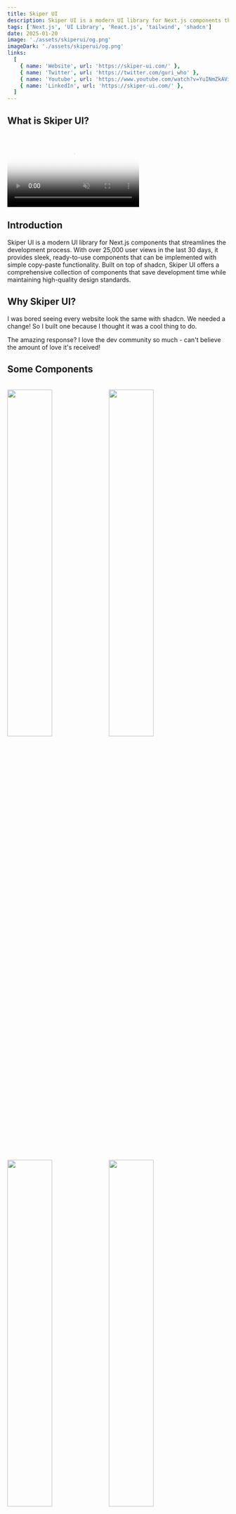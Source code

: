 ```yaml
---
title: Skiper UI
description: Skiper UI is a modern UI library for Next.js components that provides sleek, ready-to-use components. With over 25,000 user views in the last 30 days, it offers easy copy-paste implementation and is built on shadcn.
tags: ['Next.js', 'UI Library', 'React.js', 'tailwind', 'shadcn']
date: 2025-01-20
image: './assets/skiperui/og.png'
imageDark: './assets/skiperui/og.png'
links:
  [
    { name: 'Website', url: 'https://skiper-ui.com/' },
    { name: 'Twitter', url: 'https://twitter.com/guri_who' },
    { name: 'Youtube', url: 'https://www.youtube.com/watch?v=YuINmZkAViU' },
    { name: 'LinkedIn', url: 'https://skiper-ui.com/' },
  ]
---
```


## What is Skiper UI?

<br />
<video
  muted
  autoPlay
  loop
  className="w-full aspect-video"
  poster="./assets/skiperui/og.png"
>
  <source src="https://d2glbkh3xawr9t.cloudfront.net/skiper-ui.mov" />
</video>

## Introduction

Skiper UI is a modern UI library for Next.js components that streamlines the development process. With over 25,000 user views in the last 30 days, it provides sleek, ready-to-use components that can be implemented with simple copy-paste functionality. Built on top of shadcn, Skiper UI offers a comprehensive collection of components that save development time while maintaining high-quality design standards.

## Why Skiper UI?

I was bored seeing every website look the same with shadcn. We needed a change! So I built one because I thought it was a cool thing to do.

The amazing response? I love the dev community so much - can't believe the amount of love it's received!

## Some Components

<br />
<div className="flex flex-wrap gap-5 justify-center w-full">
  <img width="45%" className="rounded-xl mx-10 "  src="https://media3.giphy.com/media/v1.Y2lkPTc5MGI3NjExd256czVsd3RwZ2oxbWhoMWEwd2t2cTJ5ZDNxdnl6c3hxbGhsYzlzdCZlcD12MV9pbnRlcm5hbF9naWZfYnlfaWQmY3Q9Zw/DzvYetUmFJUXhyluCT/giphy.gif" />
  <img width="45%" className="rounded-xl mx-10 " src="https://media0.giphy.com/media/v1.Y2lkPTc5MGI3NjExeDFwcDgxcWhxdjAzczV3dWNudGc2YTU1YzNiM2FpdnV1YnZqZDloOSZlcD12MV9pbnRlcm5hbF9naWZfYnlfaWQmY3Q9Zw/oDHHJ53NWtYe9vMcIT/giphy.gif" />
  <img width="45%" className="rounded-xl mx-10 " src="https://media1.giphy.com/media/v1.Y2lkPTc5MGI3NjExdTl0OWNnZXRwejdoYjdkNndwdDVhdGM0eGMwNjFrYzM1c29xd2NmbiZlcD12MV9pbnRlcm5hbF9naWZfYnlfaWQmY3Q9Zw/3cXAjB3X3dlKo0d7Oz/giphy.gif" />
  <img width="45%" className="rounded-xl mx-10 " src="https://media1.giphy.com/media/v1.Y2lkPTc5MGI3NjExYjEyMzFqMnQxbzQ5MGVwM3JhMTQwZXd0czIwM3d1d3JhdjI3MWZmciZlcD12MV9pbnRlcm5hbF9naWZfYnlfaWQmY3Q9Zw/uZN1bdJHqypk2ePdXz/giphy.gif" />
  <img width="45%" className="rounded-xl mx-10 " src="https://media3.giphy.com/media/v1.Y2lkPTc5MGI3NjExdHk4emQwOTNicDJsaHY2MnNscm95Mm9odnlpdzFqd2I1YTg1cHRtaiZlcD12MV9pbnRlcm5hbF9naWZfYnlfaWQmY3Q9Zw/d1rbJs5a9KGlVZDIfo/giphy.gif" />
  <img width="45%" className="rounded-xl mx-10 " src="https://media0.giphy.com/media/v1.Y2lkPTc5MGI3NjExcXgzNTluYWowd2NjNjdwdjhkZGJsbHM5YXYyeW4wOTlheTVpNG85diZlcD12MV9pbnRlcm5hbF9naWZfYnlfaWQmY3Q9Zw/okI33wZS9XGpEpvgTP/giphy.gif" />
</div>

## Features

1. Pre-built Components: Access a growing library of modern, responsive UI components designed specifically for Next.js projects.

2. One-Command Installation: Add components to your project with a simple NPX command: `npx shadcn@latest add "http://skiper-ui.com/registry/<component-name>"`.

3. Seamless Integration: Components designed to work perfectly with Next.js and existing project structures.

4. Customizable Design: Easily modify components to match your brand identity and design requirements.

5. Ready-to-Use Code: Copy-paste implementation that requires minimal configuration.

6. Component Consistency: Unified design language across all components for a cohesive user experience.

7. Modern UI/UX:
   - Responsive design for all devices
   - Dark/Light theme support
   - Accessible components
   - Intuitive animations

## How to Use

Built on top of the shadcn CLI so that users can trust it. Just one command and the component is all yours!

```bash
npx shadcn@latest add "http://skiper-ui.com/registry/<component-name>"
```

Get started now: [Skiper UI](https://skiper-ui.com/)

#### User Workflow

1. The user can install components with a single command.
2. The user can copy and paste component code into their Next.js project.
3. The user can customize components to match design requirements.
4. The user can build responsive interfaces quickly.
5. The user can browse the component library for inspiration.
6. The user can combine multiple components to create complex layouts.
7. The user can access documentation for implementation details.

## Numbers Don't Lie

DAMMMMMM!!!!!!!!!!! Never thought I'd hit this much reach on my first-ever product! 🚀🔥

<br />
<div className="flex flex-col justify-between w-full">
  <img src="./assets/skiperui/num.png" />
</div>

And the cherry on top? This is just from Feb 2 to Feb 27! 🚀🔥 Launched on Jan 23, and even the first week was LITTTTT! 🔥🔥

Gotta pay Vercel to see last month's stats—not happening for now! 😅😂

Skiper UI is designed with developers in mind, offering a transparent and efficient way to build modern interfaces. Our components are meticulously crafted to provide the perfect balance between functionality and aesthetics.

## Show Some Support

Love Skiper UI? Support us on Product Hunt!

{' '}

<a
  href="https://www.producthunt.com/posts/skiper-ui?embed=true&utm_source=badge-featured&utm_medium=badge&utm_souce=badge-skiper&#0045;ui"
  target="_blank"
>
  <img
    src="https://api.producthunt.com/widgets/embed-image/v1/featured.svg?post_id=806890&theme=light&t=1737565356562"
    alt="skiper&#0047;ui - Components&#0032;crafted&#0032;for&#0032;modern&#0032;websites | Product Hunt"
    className="w-[180px] h-[54px] "
  />
</a>

## Get Involved

We welcome contributions from the community to further enhance the Skiper UI ecosystem. Whether you're a developer, designer, or an enthusiast, there are numerous ways to get involved. Visit our GitHub repository (coming soon) to explore the codebase, submit issues, or contribute to the project.

## Stay Connected

Stay up-to-date with the latest developments, announcements, and updates from the Skiper UI team by following us on social media:

- Twitter: [@guri_who](https://twitter.com/guri_who)
- YouTube: [Watch our introduction video](https://www.youtube.com/watch?v=YuINmZkAViU)
